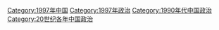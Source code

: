 [[Category:1997年中国|Category:1997年中国]]
[[Category:1997年政治|Category:1997年政治]]
[[Category:1990年代中国政治|Category:1990年代中国政治]]
[[Category:20世纪各年中国政治|Category:20世纪各年中国政治]]